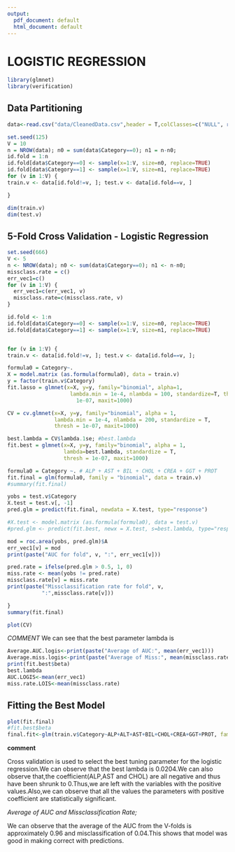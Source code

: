 ```yaml
---
output:
  pdf_document: default
  html_document: default
---
```


# LOGISTIC REGRESSION

```r
library(glmnet)
library(verification)
```

## Data Partitioning

```r

data<-read.csv("data/CleanedData.csv",header = T,colClasses=c("NULL", rep(NA, 13))) 

set.seed(125)
V = 10
n = NROW(data); n0 = sum(data$Category==0); n1 = n-n0;
id.fold = 1:n
id.fold[data$Category==0] <- sample(x=1:V, size=n0, replace=TRUE)
id.fold[data$Category==1] <- sample(x=1:V, size=n1, replace=TRUE)
for (v in 1:V) {
train.v <- data[id.fold!=v, ]; test.v <- data[id.fold==v, ]

}

dim(train.v)
dim(test.v)
```

## 5-Fold Cross Validation - Logistic Regression

```r
set.seed(666)
V <- 5
n <- NROW(data); n0 <- sum(data$Category==0); n1 <- n-n0;
missclass.rate = c()
err_vec1=c()
for (v in 1:V) {
  err_vec1=c(err_vec1, v)
  missclass.rate=c(missclass.rate, v)
}

id.fold <- 1:n
id.fold[data$Category==0] <- sample(x=1:V, size=n0, replace=TRUE)
id.fold[data$Category==1] <- sample(x=1:V, size=n1, replace=TRUE)


for (v in 1:V) {
train.v <- data[id.fold!=v, ]; test.v <- data[id.fold==v, ];

formula0 = Category~.
X = model.matrix (as.formula(formula0), data = train.v)
y = factor(train.v$Category)
fit.lasso = glmnet(x=X, y=y, family="binomial", alpha=1, 
                    lambda.min = 1e-4, nlambda = 100, standardize=T, thresh = 
                      1e-07, maxit=1000)

CV = cv.glmnet(x=X, y=y, family="binomial", alpha = 1,
               lambda.min = 1e-4, nlambda = 200, standardize = T,
               thresh = 1e-07, maxit=1000)

best.lambda = CV$lambda.1se; #best.lambda  
fit.best = glmnet(x=X, y=y, family="binomial", alpha = 1,
                  lambda=best.lambda, standardize = T, 
                  thresh = 1e-07, maxit=1000)

formula0 = Category ~. # ALP + AST + BIL + CHOL + CREA + GGT + PROT
fit.final = glm(formula0, family = "binomial", data = train.v)
#summary(fit.final)

yobs = test.v$Category
X.test = test.v[, -1]
pred.glm = predict(fit.final, newdata = X.test, type="response")

#X.test <- model.matrix (as.formula(formula0), data = test.v)
#pred.glm <- predict(fit.best, newx = X.test, s=best.lambda, type="response")

mod = roc.area(yobs, pred.glm)$A
err_vec1[v] = mod
print(paste("AUC for fold", v, ":", err_vec1[v]))

pred.rate = ifelse(pred.glm > 0.5, 1, 0)
miss.rate <- mean(yobs != pred.rate)
missclass.rate[v] = miss.rate
print(paste("Missclassification rate for fold", v,
           ":",missclass.rate[v]))

}
summary(fit.final)
```


```r
plot(CV)
```

*COMMENT*
We can see that the best parameter lambda is 


```r
Average.AUC.logis<-print(paste("Average of AUC:", mean(err_vec1)))
Average.miss.logis<-print(paste("Average of Miss:", mean(missclass.rate)))
print(fit.best$beta)
best.lambda
AUC.LOGIS<-mean(err_vec1)
miss.rate.LOIS<-mean(missclass.rate)

```


## Fitting the Best Model

```r
plot(fit.final)
#fit.best$beta
final.fit<-glm(train.v$Category~ALP+ALT+AST+BIL+CHOL+CREA+GGT+PROT, family = (link =  "binomial"), data = train.v)

```



**comment**

Cross validation is used to select the best tuning parameter for the logistic regression.We can observe that the best lambda is 0.0204.We can also observe that,the coefficient(ALP,AST and CHOL) are all negative and thus have been shrunk to 0.Thus,we are left with the variables with the positive values.Also,we can observe that all the values the parameters with positive coefficient are statistically significant.

*Average of AUC and Missclassification Rate;*

We can observe that the average of the AUC from the V-folds is approximately 0.96 and misclassification of 0.04.This shows that model was good in making correct with predictions.




